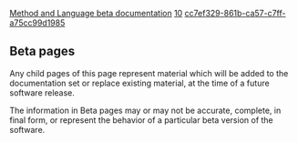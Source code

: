 [[Property:title|Method and Language beta documentation]]
[[Property:link_title|<beta>]]
[[Property:weight|10]]
[[Property:uuid|cc7ef329-861b-ca57-c7ff-a75cc99d1985]]
{{Beta}}


==Beta pages==

Any child pages of this page represent material which will be added to the documentation set or replace existing material, at the time of a future software release.

The information in Beta pages may or may not be accurate, complete, in final form, or represent the behavior of a particular beta version of the software. 



